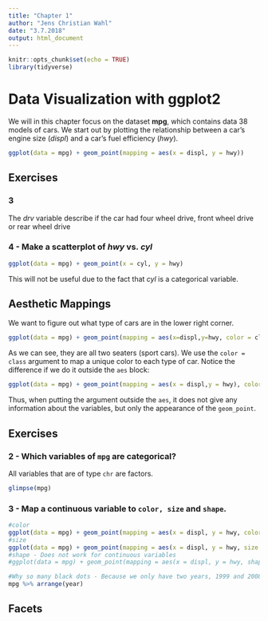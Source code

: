 ```yaml
---
title: "Chapter 1"
author: "Jens Christian Wahl"
date: "3.7.2018"
output: html_document
---
```


```r
knitr::opts_chunk$set(echo = TRUE)
library(tidyverse)
```

# Data Visualization with ggplot2

We will in this chapter focus on the dataset __mpg__, which contains data 38 models of cars. 
We start out by plotting the relationship between a car's engine size (_displ_) and a car's fuel efficiency (_hwy_).
```r
ggplot(data = mpg) + geom_point(mapping = aes(x = displ, y = hwy))
```

## Exercises

### 3 
The _drv_ variable describe if the car had four wheel drive, front wheel drive or rear wheel drive

### 4 - Make a scatterplot of _hwy_ vs. _cyl_

```r
ggplot(data = mpg) + geom_point(x = cyl, y = hwy) 
```
This will not be useful due to the fact that _cyl_ is a categorical variable. 

## Aesthetic Mappings

We want to figure out what type of cars are in the lower right corner. 

```r
ggplot(data = mpg) + geom_point(mapping = aes(x=displ,y=hwy, color = class)) 
```
As we can see, they are all two seaters (sport cars). We use the `color = class` argument to map a unique color to each type of car. Notice the difference if we do it outside the `aes` block: 

```r
ggplot(data = mpg) + geom_point(mapping = aes(x = displ,y = hwy), color = "blue")
```
Thus, when putting the argument outside the `aes`, it does not give any information about the variables, but only the appearance of the `geom_point`.

## Exercises 

### 2 - Which variables of `mpg` are categorical? 

All variables that are of type `chr` are factors.

```r
glimpse(mpg)
```

### 3 - Map a continuous variable to `color, size` and `shape`. 

```r
#color
ggplot(data = mpg) + geom_point(mapping = aes(x = displ, y = hwy, color = year))
#size
ggplot(data = mpg) + geom_point(mapping = aes(x = displ, y = hwy, size = year))
#shape - Does not work for continuous variables
#ggplot(data = mpg) + geom_point(mapping = aes(x = displ, y = hwy, shape = year))

#Why so many black dots - Because we only have two years, 1999 and 2008
mpg %>% arrange(year)
```
## Facets








